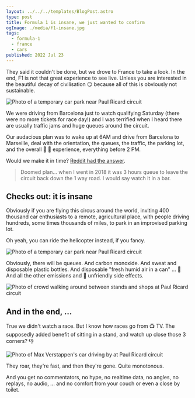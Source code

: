 ```yaml
---
layout: ../../../templates/BlogPost.astro
type: post
title: Formula 1 is insane, we just wanted to confirm
ogImage: ./media/f1-insane.jpg
tags:
  - formula-1
  - france
  - cars
published: 2022 Jul 23
---
```


<Abstract>

They said it couldn't be done, but we drove to France to take a look. In the end, F1 is not that great experience to see live. Unless you are interested in the beautiful decay of civilisation :smirk: because all of this is obviously not sustainable.

</Abstract>

<Hero>

![Photo of a temporary car park near Paul Ricard circuit](./media/f1-insane.jpg 'Circuit Paul Ricard, France, 2022')

</Hero>

We were driving from Barcelona just to watch qualifying Saturday (there were no more tickets for race day!) and I was terrified when I heard there are usually traffic jams and huge queues around the circuit.

Our audacious plan was to wake up at 6AM and drive from Barcelona to Marseille, deal with the orientation, the queues, the traffic, the parking lot, and the overall :middle_finger: :car: experience, everything before 2 PM.

Would we make it in time? [Reddit had the answer](https://www.reddit.com/r/formuladank/comments/w23gvv/comment/igp6yx9/?context=3).

> Doomed plan… when I went in 2018 it was 3 hours queue to leave the circuit back down the 1 way road. I would say watch it in a bar.

## Checks out: it is insane

Obviously if you are flying this circus around the world, inviting 400 thousand car enthusiasts to a remote, agricultural place, with people driving hundreds, some times thousands of miles, to park in an improvised parking lot.

Oh yeah, you can ride the helicopter instead, if you fancy.

![Photo of a temporary car park near Paul Ricard circuit](./media/paul-ricard-carpark.jpg)

Obviously, there will be queues. And carbon monoxide. And sweat and disposable plastic bottles. And disposable "fresh humid air in a can" ... :exploding_head: And all the other emissions and :evergreen_tree: unfriendly side effects.

![Photo of crowd walking around between stands and shops at Paul Ricard circuit](./media/heat-dirt-noise.jpg)

## And in the end, ...

True we didn't watch a race. But I know how races go from :tv: TV. The supposedly added benefit of sitting in a stand, and watch up close those 3 corners? :thumbsdown:

![Photo of Max Verstappen's car driving by at Paul Ricard circuit](./media/max-verstappen-at-paul-ricard-2022.jpg)

They roar, they're fast, and then they're gone. Quite monotonous.

And you get no commentators, no hype, no realtime data, no angles, no replays, no audio, ... and no comfort from your couch or even a close by toilet.
